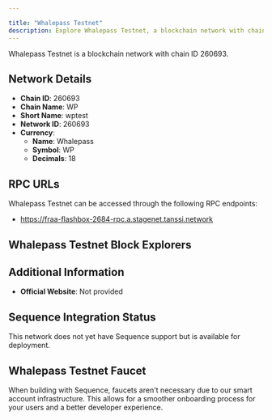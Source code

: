 ```yaml
---

title: "Whalepass Testnet"
description: Explore Whalepass Testnet, a blockchain network with chain ID 260693. Learn about its native currency, Whalepass, and how to interact with the network.
---
```




Whalepass Testnet is a blockchain network with chain ID 260693.

## Network Details

- **Chain ID**: 260693
- **Chain Name**: WP
- **Short Name**: wptest
- **Network ID**: 260693
- **Currency**: 
  - **Name**: Whalepass
  - **Symbol**: WP
  - **Decimals**: 18

## RPC URLs

Whalepass Testnet can be accessed through the following RPC endpoints:

- https://fraa-flashbox-2684-rpc.a.stagenet.tanssi.network

## Whalepass Testnet Block Explorers



## Additional Information

- **Official Website**: Not provided

## Sequence Integration Status

This network does not yet have Sequence support but is available for deployment.

## Whalepass Testnet Faucet

When building with Sequence, faucets aren't necessary due to our smart account infrastructure. This allows for a smoother onboarding process for your users and a better developer experience.
